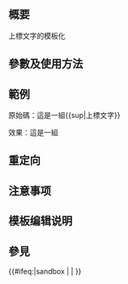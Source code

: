 <includeonly><!-- 在這裡加入模板的保護標識 --></includeonly><noinclude>{{Documentation subpage}}</noinclude>
<!-- 在本行下編輯模板說明 -->
== 概要 ==
上標文字的模板化
== 參數及使用方法 ==

== 範例 ==
原始碼：這是一組<nowiki>{{sup|上標文字}}</nowiki>

效果：這是一組{{sup|上標文字}}
== 重定向 ==

== 注意事项 ==

== 模板编辑说明 ==

== 參見 ==
{{tl|sub}}
<includeonly>{{#ifeq:{{SUBPAGENAME}}|sandbox | |
<!-- 本行下加入模板的分類，跨維基連結加入Wikidata（參見[[Wikipedia:Wikidata]]） -->
[[Category:格式模板|{{PAGENAME}}]]
}}</includeonly>